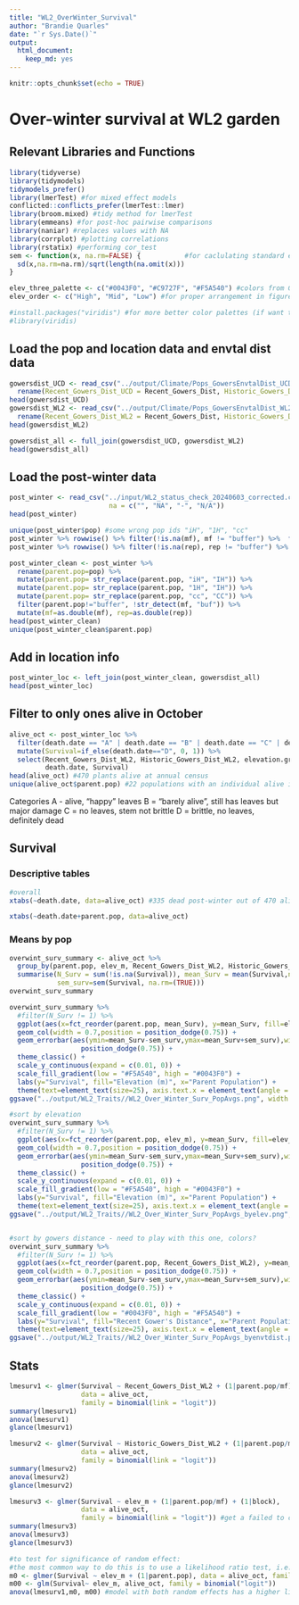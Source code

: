 ```yaml
---
title: "WL2_OverWinter_Survival"
author: "Brandie Quarles"
date: "`r Sys.Date()`"
output: 
  html_document: 
    keep_md: yes
---
```


```r
knitr::opts_chunk$set(echo = TRUE)
```

# Over-winter survival at WL2 garden 

## Relevant Libraries and Functions

```r
library(tidyverse)
library(tidymodels)
tidymodels_prefer()
library(lmerTest) #for mixed effect models
conflicted::conflicts_prefer(lmerTest::lmer)
library(broom.mixed) #tidy method for lmerTest
library(emmeans) #for post-hoc pairwise comparisons 
library(naniar) #replaces values with NA
library(corrplot) #plotting correlations 
library(rstatix) #performing cor_test
sem <- function(x, na.rm=FALSE) {           #for caclulating standard error
  sd(x,na.rm=na.rm)/sqrt(length(na.omit(x)))
} 

elev_three_palette <- c("#0043F0", "#C9727F", "#F5A540") #colors from Gremer et al 2019
elev_order <- c("High", "Mid", "Low") #for proper arrangement in figures 

#install.packages("viridis") #for more better color palettes (if want to distinguish between all pops)
#library(viridis)
```

## Load the pop and location data and envtal dist data 

```r
gowersdist_UCD <- read_csv("../output/Climate/Pops_GowersEnvtalDist_UCD.csv") %>% 
  rename(Recent_Gowers_Dist_UCD = Recent_Gowers_Dist, Historic_Gowers_Dist_UCD = Historic_Gowers_Dist)
head(gowersdist_UCD)
gowersdist_WL2 <- read_csv("../output/Climate/Pops_GowersEnvtalDist_WL2.csv") %>% 
  rename(Recent_Gowers_Dist_WL2 = Recent_Gowers_Dist, Historic_Gowers_Dist_WL2 = Historic_Gowers_Dist)
head(gowersdist_WL2)

gowersdist_all <- full_join(gowersdist_UCD, gowersdist_WL2)
head(gowersdist_all)
```

## Load the post-winter data
```r
post_winter <- read_csv("../input/WL2_status_check_20240603_corrected.csv",
                         na = c("", "NA", "-", "N/A")) 
head(post_winter)

unique(post_winter$pop) #some wrong pop ids "iH", "1H", "cc"
post_winter %>% rowwise() %>% filter(!is.na(mf), mf != "buffer") %>%  filter(is.na(as.numeric(mf))) #all buffers
post_winter %>% rowwise() %>% filter(!is.na(rep), rep != "buffer") %>%  filter(is.na(as.numeric(rep))) #all buffers

post_winter_clean <- post_winter %>% 
  rename(parent.pop=pop) %>% 
  mutate(parent.pop= str_replace(parent.pop, "iH", "IH")) %>% 
  mutate(parent.pop= str_replace(parent.pop, "1H", "IH")) %>% 
  mutate(parent.pop= str_replace(parent.pop, "cc", "CC")) %>% 
  filter(parent.pop!="buffer", !str_detect(mf, "buf")) %>% 
  mutate(mf=as.double(mf), rep=as.double(rep))
head(post_winter_clean)
unique(post_winter_clean$parent.pop)
```

## Add in location info 
```r
post_winter_loc <- left_join(post_winter_clean, gowersdist_all)
head(post_winter_loc)
```

## Filter to only ones alive in October

```r
alive_oct <- post_winter_loc %>% 
  filter(death.date == "A" | death.date == "B" | death.date == "C" | death.date == "D") %>% 
  mutate(Survival=if_else(death.date=="D", 0, 1)) %>% 
  select(Recent_Gowers_Dist_WL2, Historic_Gowers_Dist_WL2, elevation.group:elev_m, block:rep, 
         death.date, Survival)
head(alive_oct) #470 plants alive at annual census 
unique(alive_oct$parent.pop) #22 populations with an individual alive in October 
```

Categories 
A - alive, “happy” leaves
B = “barely alive”, still has leaves but major damage
C = no leaves, stem not brittle
D = brittle, no leaves, definitely dead  

## Survival 

### Descriptive tables 
```r
#overall
xtabs(~death.date, data=alive_oct) #335 dead post-winter out of 470 alive pre-winter = 71% overwinter mortality 

xtabs(~death.date+parent.pop, data=alive_oct)
```

### Means by pop
```r
overwint_surv_summary <- alive_oct %>% 
  group_by(parent.pop, elev_m, Recent_Gowers_Dist_WL2, Historic_Gowers_Dist_WL2) %>% 
  summarise(N_Surv = sum(!is.na(Survival)), mean_Surv = mean(Survival,na.rm=(TRUE)), 
            sem_surv=sem(Survival, na.rm=(TRUE)))
overwint_surv_summary
```

```r
overwint_surv_summary %>% 
  #filter(N_Surv != 1) %>% 
  ggplot(aes(x=fct_reorder(parent.pop, mean_Surv), y=mean_Surv, fill=elev_m)) + 
  geom_col(width = 0.7,position = position_dodge(0.75)) + 
  geom_errorbar(aes(ymin=mean_Surv-sem_surv,ymax=mean_Surv+sem_surv),width=.2, position = 
                  position_dodge(0.75)) +
  theme_classic() + 
  scale_y_continuous(expand = c(0.01, 0)) +
  scale_fill_gradient(low = "#F5A540", high = "#0043F0") +
  labs(y="Survival", fill="Elevation (m)", x="Parent Population") + 
  theme(text=element_text(size=25), axis.text.x = element_text(angle = 45,  hjust = 1))
ggsave("../output/WL2_Traits//WL2_Over_Winter_Surv_PopAvgs.png", width = 14, height = 8, units = "in")

#sort by elevation 
overwint_surv_summary %>% 
  #filter(N_Surv != 1) %>% 
  ggplot(aes(x=fct_reorder(parent.pop, elev_m), y=mean_Surv, fill=elev_m)) + 
  geom_col(width = 0.7,position = position_dodge(0.75)) + 
  geom_errorbar(aes(ymin=mean_Surv-sem_surv,ymax=mean_Surv+sem_surv),width=.2, position = 
                  position_dodge(0.75)) +
  theme_classic() + 
  scale_y_continuous(expand = c(0.01, 0)) +
  scale_fill_gradient(low = "#F5A540", high = "#0043F0") +
  labs(y="Survival", fill="Elevation (m)", x="Parent Population") + 
  theme(text=element_text(size=25), axis.text.x = element_text(angle = 45,  hjust = 1))
ggsave("../output/WL2_Traits//WL2_Over_Winter_Surv_PopAvgs_byelev.png", width = 14, height = 8, units = "in")


#sort by gowers distance - need to play with this one, colors? 
overwint_surv_summary %>% 
  #filter(N_Surv != 1) %>% 
  ggplot(aes(x=fct_reorder(parent.pop, Recent_Gowers_Dist_WL2), y=mean_Surv, fill=Recent_Gowers_Dist_WL2)) + 
  geom_col(width = 0.7,position = position_dodge(0.75)) + 
  geom_errorbar(aes(ymin=mean_Surv-sem_surv,ymax=mean_Surv+sem_surv),width=.2, position = 
                  position_dodge(0.75)) +
  theme_classic() + 
  scale_y_continuous(expand = c(0.01, 0)) +
  scale_fill_gradient(low = "#0043F0", high = "#F5A540") +
  labs(y="Survival", fill="Recent Gower's Distance", x="Parent Population") + 
  theme(text=element_text(size=25), axis.text.x = element_text(angle = 45,  hjust = 1))
ggsave("../output/WL2_Traits//WL2_Over_Winter_Surv_PopAvgs_byenvtdist.png", width = 14, height = 8, units = "in")
```

## Stats
```r
lmesurv1 <- glmer(Survival ~ Recent_Gowers_Dist_WL2 + (1|parent.pop/mf) + (1|block), 
                  data = alive_oct, 
                  family = binomial(link = "logit")) 
summary(lmesurv1)
anova(lmesurv1)
glance(lmesurv1)

lmesurv2 <- glmer(Survival ~ Historic_Gowers_Dist_WL2 + (1|parent.pop/mf) + (1|block), 
                  data = alive_oct, 
                  family = binomial(link = "logit")) 
summary(lmesurv2)
anova(lmesurv2)
glance(lmesurv2)

lmesurv3 <- glmer(Survival ~ elev_m + (1|parent.pop/mf) + (1|block), 
                  data = alive_oct, 
                  family = binomial(link = "logit")) #get a failed to converge and rescale variables warning for this model 
summary(lmesurv3)
anova(lmesurv3)
glance(lmesurv3)

#to test for significance of random effect: 
#the most common way to do this is to use a likelihood ratio test, i.e. fit the full and reduced models (the reduced model is the model with the focal variance(s) set to zero). 
m0 <- glmer(Survival ~ elev_m + (1|parent.pop), data = alive_oct, family = binomial("logit")) 
m00 <- glm(Survival~ elev_m, alive_oct, family = binomial("logit"))
anova(lmesurv1,m0, m00) #model with both random effects has a higher likelihood (better fit)
```

